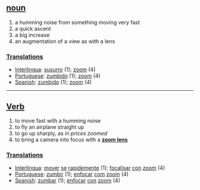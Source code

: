 == [[noun]] ==
# a humming noise from something moving very fast
# a quick ascent
# a big increase
# an augmentation of a view as with a lens

=== [[Translations]] === 
* [[Interlingua]]: [[susurro]] (1); [[zoom]] (4)
* [[Portuguese]]: [[zumbido]] (1); [[zoom]] (4)
* [[Spanish]]: [[zumbido]] (1); [[zoom]] (4)

----

== [[Verb]] == 
# to move fast with a humming noise
# to fly an airplane straight up
# to go up sharply, as in ''prices zoomed''
# to bring a camera into focus with a '''[[zoom lens]]'''

=== [[Translations]] === 
* [[Interlingua]]: [[mover]] [[se]] [[rapide]]mente (1); [[focalisar]] [[con]] [[zoom]] (4) 
* [[Portuguese]]: [[zumbir]] (1); [[enfocar]] [[com]] [[zoom]] (4)
* [[Spanish]]: [[zumbar]] (1); [[enfocar]] [[con]] [[zoom]] (4)
